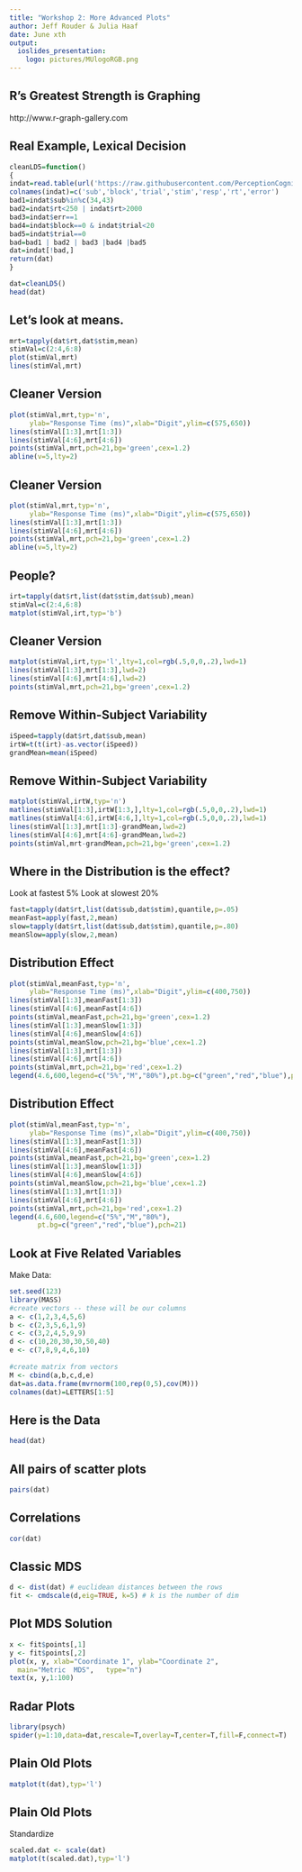 ```yaml
---
title: "Workshop 2: More Advanced Plots"
author: Jeff Rouder & Julia Haaf
date: June xth
output:
  ioslides_presentation:
    logo: pictures/MUlogoRGB.png
---
```


## R's Greatest Strength is Graphing

http://www.r-graph-gallery.com

## Real Example, Lexical Decision

```r
cleanLD5=function()
{
indat=read.table(url('https://raw.githubusercontent.com/PerceptionCognitionLab/data0/master/lexDec-dist5/ld5.all'))
colnames(indat)=c('sub','block','trial','stim','resp','rt','error')
bad1=indat$sub%in%c(34,43)
bad2=indat$rt<250 | indat$rt>2000
bad3=indat$err==1
bad4=indat$block==0 & indat$trial<20
bad5=indat$trial==0
bad=bad1 | bad2 | bad3 |bad4 |bad5
dat=indat[!bad,]
return(dat)
}
```

```r
dat=cleanLD5()
head(dat)
```

## Let's look at means.
```r
mrt=tapply(dat$rt,dat$stim,mean)
stimVal=c(2:4,6:8)
plot(stimVal,mrt)
lines(stimVal,mrt)
```

## Cleaner Version

```r
plot(stimVal,mrt,typ='n',
     ylab="Response Time (ms)",xlab="Digit",ylim=c(575,650))
lines(stimVal[1:3],mrt[1:3])
lines(stimVal[4:6],mrt[4:6])
points(stimVal,mrt,pch=21,bg='green',cex=1.2)
abline(v=5,lty=2)
```

## Cleaner Version

```r
plot(stimVal,mrt,typ='n',
     ylab="Response Time (ms)",xlab="Digit",ylim=c(575,650))
lines(stimVal[1:3],mrt[1:3])
lines(stimVal[4:6],mrt[4:6])
points(stimVal,mrt,pch=21,bg='green',cex=1.2)
abline(v=5,lty=2)
```


## People?

```r
irt=tapply(dat$rt,list(dat$stim,dat$sub),mean)
stimVal=c(2:4,6:8)
matplot(stimVal,irt,typ='b')
```

## Cleaner Version

```r
matplot(stimVal,irt,typ='l',lty=1,col=rgb(.5,0,0,.2),lwd=1)
lines(stimVal[1:3],mrt[1:3],lwd=2)
lines(stimVal[4:6],mrt[4:6],lwd=2)
points(stimVal,mrt,pch=21,bg='green',cex=1.2)
```

## Remove Within-Subject Variability
```r
iSpeed=tapply(dat$rt,dat$sub,mean)
irtW=t(t(irt)-as.vector(iSpeed))
grandMean=mean(iSpeed)
```

## Remove Within-Subject Variability
```r
matplot(stimVal,irtW,typ='n')
matlines(stimVal[1:3],irtW[1:3,],lty=1,col=rgb(.5,0,0,.2),lwd=1)
matlines(stimVal[4:6],irtW[4:6,],lty=1,col=rgb(.5,0,0,.2),lwd=1)
lines(stimVal[1:3],mrt[1:3]-grandMean,lwd=2)
lines(stimVal[4:6],mrt[4:6]-grandMean,lwd=2)
points(stimVal,mrt-grandMean,pch=21,bg='green',cex=1.2)
```

## Where in the Distribution is the effect?

Look at fastest 5%
Look at slowest 20%

```r
fast=tapply(dat$rt,list(dat$sub,dat$stim),quantile,p=.05)
meanFast=apply(fast,2,mean)
slow=tapply(dat$rt,list(dat$sub,dat$stim),quantile,p=.80)
meanSlow=apply(slow,2,mean)
```

## Distribution Effect

```r
plot(stimVal,meanFast,typ='n',
     ylab="Response Time (ms)",xlab="Digit",ylim=c(400,750))
lines(stimVal[1:3],meanFast[1:3])
lines(stimVal[4:6],meanFast[4:6])
points(stimVal,meanFast,pch=21,bg='green',cex=1.2)
lines(stimVal[1:3],meanSlow[1:3])
lines(stimVal[4:6],meanSlow[4:6])
points(stimVal,meanSlow,pch=21,bg='blue',cex=1.2)
lines(stimVal[1:3],mrt[1:3])
lines(stimVal[4:6],mrt[4:6])
points(stimVal,mrt,pch=21,bg='red',cex=1.2)
legend(4.6,600,legend=c("5%","M","80%"),pt.bg=c("green","red","blue"),pch=21)
```

## Distribution Effect

```r
plot(stimVal,meanFast,typ='n',
     ylab="Response Time (ms)",xlab="Digit",ylim=c(400,750))
lines(stimVal[1:3],meanFast[1:3])
lines(stimVal[4:6],meanFast[4:6])
points(stimVal,meanFast,pch=21,bg='green',cex=1.2)
lines(stimVal[1:3],meanSlow[1:3])
lines(stimVal[4:6],meanSlow[4:6])
points(stimVal,meanSlow,pch=21,bg='blue',cex=1.2)
lines(stimVal[1:3],mrt[1:3])
lines(stimVal[4:6],mrt[4:6])
points(stimVal,mrt,pch=21,bg='red',cex=1.2)
legend(4.6,600,legend=c("5%","M","80%"),
       pt.bg=c("green","red","blue"),pch=21)
```

## Look at Five Related Variables

Make Data:
```r
set.seed(123)
library(MASS)
#create vectors -- these will be our columns
a <- c(1,2,3,4,5,6)
b <- c(2,3,5,6,1,9)
c <- c(3,2,4,5,9,9)
d <- c(10,20,30,30,50,40)
e <- c(7,8,9,4,6,10)
 
#create matrix from vectors
M <- cbind(a,b,c,d,e)
dat=as.data.frame(mvrnorm(100,rep(0,5),cov(M)))
colnames(dat)=LETTERS[1:5]
```

## Here is the Data

```r
head(dat)
```

## All pairs of scatter plots
```r
pairs(dat)
```

## Correlations
```r
cor(dat)
```

## Classic MDS
```r
d <- dist(dat) # euclidean distances between the rows
fit <- cmdscale(d,eig=TRUE, k=5) # k is the number of dim
```

## Plot MDS Solution
```r
x <- fit$points[,1]
y <- fit$points[,2]
plot(x, y, xlab="Coordinate 1", ylab="Coordinate 2", 
  main="Metric	MDS",	type="n")
text(x, y,1:100)
```

## Radar Plots

```r
library(psych)
spider(y=1:10,data=dat,rescale=T,overlay=T,center=T,fill=F,connect=T)
```

## Plain Old Plots
```r
matplot(t(dat),typ='l')
```

## Plain Old Plots
Standardize
```r
scaled.dat <- scale(dat)
matplot(t(scaled.dat),typ='l')
```
